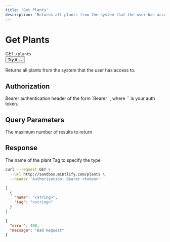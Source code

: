 ```yaml
---
title: 'Get Plants'
description: 'Returns all plants from the system that the user has access to'
---
```


# Get Plants

<div style={{ display: 'flex', alignItems: 'center', gap: '16px', marginBottom: '24px' }}>
  <div>
    <Badge variant="success">GET</Badge> 
    <code style={{ marginLeft: '8px', padding: '8px 12px', background: '#f1f5f9', borderRadius: '6px', fontWeight: '600' }}>/plants</code>
  </div>
  <button className="try-button" style={{ 
    background: '#16A34A', 
    color: 'white', 
    border: 'none', 
    padding: '8px 16px', 
    borderRadius: '8px', 
    fontWeight: '600', 
    cursor: 'pointer',
    fontSize: '14px'
  }}>
    Try it →
  </button>
</div>

Returns all plants from the system that the user has access to.

## Authorization

<ParamField header="Authorization" type="string" required>
  Bearer authentication header of the form `Bearer <token>`, where `<token>` is your auth token.
</ParamField>

## Query Parameters

<ParamField query="limit" type="integer">
  The maximum number of results to return
</ParamField>

## Response

<ResponseField name="name" type="string" required>
  The name of the plant
</ResponseField>

<ResponseField name="tag" type="string">
  Tag to specify the type
</ResponseField>

<RequestExample>

```bash cURL
curl --request GET \
  --url http://sandbox.mintlify.com/plants \
  --header 'Authorization: Bearer <token>'
```

</RequestExample>

<ResponseExample>

```json 200
[
  {
    "name": "<string>",
    "tag": "<string>"
  }
]
```

```json 400
{
  "error": 400,
  "message": "Bad Request"
}
```

</ResponseExample>
